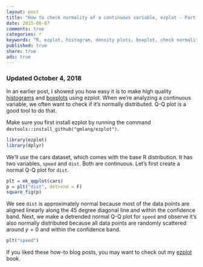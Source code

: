 ```yaml
---
layout: post
title: "How to check normality of a continuous variable, ezplot - Part 5"
date: 2015-06-07 
comments: true
categories: r
keywords: "R, ezplot, histogram, density plots, boxplot, check normality, qq plot, normal Q-Q plot"
published: true
share: true
ads: true
---
```


### Updated October 4, 2018

In an earlier post, I showed you how easy it is to make high quality [histograms](http://masterr.org/r/an-easy-way-to-make-ggplot2-histograms-ezplot-part3/) and [boxplots](http://masterr.org/r/an-easy-way-to-make-ggplot2-boxplots-ezplot-part2/) using ezplot. When we're analyzing a continuous variable, we often want to check if it's normally distributed. Q-Q plot is a good tool to do that.

Make sure you first install ezplot by running the command `devtools::install_github("gmlang/ezplot")`.
```r
library(ezplot)
library(dplyr)
```

We'll use the cars dataset, which comes with the base R distribution. It has 
two variables, `speed` and `dist`. Both are continuous. Let's first create a 
normal Q-Q plot for `dist`.
```r
plt = mk_qqplot(cars)
p = plt("dist", detrend = F)
square_fig(p)
```

We see `dist` is approximately normal because most of the data points are aligned 
linearly along the 45 degree diagonal line and within the confidence band. Next, 
we make a detrended normal Q-Q plot for `speed` and observe it's also 
normally distributed because all data points are randomly scattered around 
$y = 0$ and within the confidence band.  
```r
plt("speed")
```

If you liked these how-to blog posts, you may want to check out my [ezplot](https://leanpub.com/ezplot) book. 
